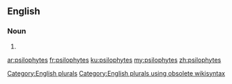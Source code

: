 ==English==

===Noun===
{{head|en}}

# {{plural of|psilophyte}}

[[Category:English plurals]][[Category:English plurals using obsolete wikisyntax]]

[[ar:psilophytes]]
[[fr:psilophytes]]
[[ku:psilophytes]]
[[my:psilophytes]]
[[zh:psilophytes]]